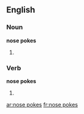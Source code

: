 ==English==

===Noun===
'''nose pokes'''

# {{plural of|nose poke}}

===Verb===
'''nose pokes'''

# {{third-person singular of|[[nose poke]]}}

[[ar:nose pokes]]
[[fr:nose pokes]]